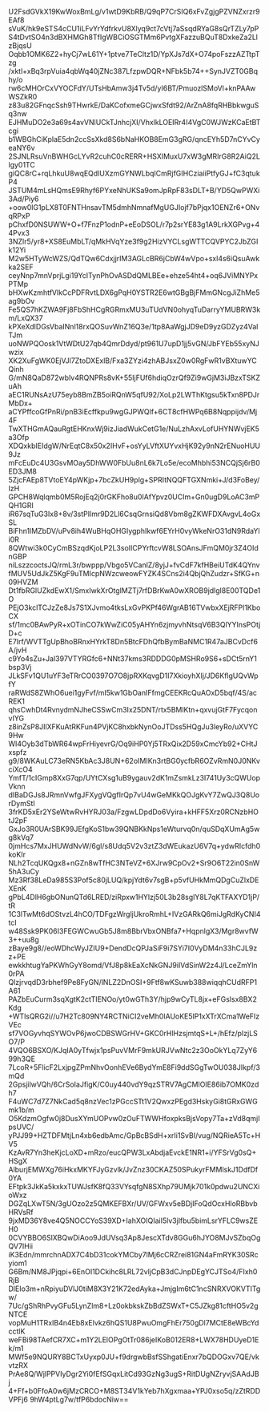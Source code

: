 U2FsdGVkX19KwWoxBmLg/v1wtD9KbRB/Q9qP7CrSIQ6xFvZgjgPZVNZxrzr9EAf8
sVuK/hk9eSTS4cCU1iLFvYrYdfrkvU8Xlyq9ct7cVtj7aSsqdRYaG8sQrTZLy7pP
S4tDvtSO4n3dBXHMGh8TfIgWBCiOSGTMm6PvtgXFazzuBQuT8DxkeZa2LlzBjqsU
Oqbb1OMK6Z2+hyCj7wL61Y+1ptve7TeCltz1D/YpXJs7dX+O74poFszzAZTtpTzg
/xktl+xBq3rpVuia4qbWq40jZNc387LfzpwDQR+NFbk5b74++SynJVZT0GBqhy/o
rw6cMHOrCxVYOCFdY/UTsHbAmw3j4Tv5d/yI6BT/PmuozlSMoVl+knPAAwWSZkR0
z83u82GFnqcSsh9THwrkE/DaKCofxmeGCjwxSfdt92/ArZnA8fqRHBbkwguSq3nw
EJHMuDO2e3a69s4avVNlUCkTJnhcjXI/VhxlkLOEIRr4I4VgC0WJWzKCaEtBTcgi
b1WBGhCiKplaE5dn2ccSsXkd8S6bNaHKOB8EmG3gRG/qncEYh5D7nCYvCyeaNY6v
2SJNLRsuVnBWHGcLYvR2cuhC0cRERR+HSXIMuxU7xW3gMRIrG8R2AiQ2Llgy01TC
giQC8rC+rqLhkuU8wqEQdlUXzmGYNWLbqICmRjfGIHCziaiiPtfyGJ+fC3qtukP4
JSTUM4mLsHQmsE9Rhyf6PYxeNhUKSa9omJpRpF83sDLT+B/YD5QwPWXi3Ad/Piy6
+oow0lG1pLX8T0FNTHnsavTM5dmhNmnafMgUGJIojf7bPjqx1OENZr6+ONvqRPxP
pChxfD0NSUWW+O+f7FnzP1odnP+eEoDSOL/r7p2srYE83g1A9LrkXGPvg+44Pvx3
3NZlr5/yr8+XS8EuMbLT/qMkHVqYze3f9g2HizVYCLsgWTTCQVPYC2JbZGIk12Yi
M2w5HTyWcWZS/QdTQw6CdxjjrIM3AGLcBR6jCbW4wVpo+sxl4s6iQsuAwkka2SEF
ceyNnp7mnVprjLgi19YcITynPhOvASDdQMLBEe+ehze54ht4+oq6JViMNYPxPTMp
bHXwKzmhtfVlkCcPDFRvtLDX6gPqH0YSTR2E6wtGBgBjFMmGNcgJiZhMe5ag9bOv
Fe5QS7hKZWA9Fj8FbShHCgRGRmxMU3uTUdVN0ohyqTuDarryYMUBRW3km/LxQX37
kPXeXdIDGsVbaINnl18rxQOSuvWnZ16Q3e/1tp8AaWgjJD9eD9yzGDZyz4ValTJm
uoNWPQOosk1VtWDtU27qb4QmrDdyd/pt961U7upD1jj5vGN/JbFYEb55xyNJwzix
XK2XuFgWK0EjVJl7ZtoDXExlB/Fxa3ZYzi4zhABJsxZ0w0RgFwR1vBXtuwYCQinh
G/mN8QaD872wbIv4RQNPRs8vK+55IjFUf6hdiqOzrQf9Zi9wGjM3iJBzxTSKZuAh
aEC1RUNsAzU75eyb8BmZB5oiRQnW5qfU92/XoLp2LWThKtgsu5kTxn8PDJrMbDx+
aCYPffcoGfPnRi/pnB3iEcffkpu9wgGJPWQlf+6CT8cfHWPq6B8Nqppijdv/Mj4F
TwXTHGmAQauRgtEHKnxWj9izJiadWukCetG1e/NuLzhAxvLofUHYNWvjEK5a3Ofp
XDQxkbIEIdgW/NrEqtC8x50x2IHvF+osYyLVftXUYvxHjK92y9nN2rENuoHUU9Jz
mFcEuDc4U3GsvMOay5DhWW0FbUu8nL6k7Lo5e/ecoMhbhi53NCQjSj6rB0ED3JM8
5ZjcFAEp8TVtoEY4pWKjp+7bcZkUH9plg+SPRItNQQFTGXNmki+J/d3FoBey/IzH
GPCH8Wqlqmb0M5RojEq2j0rGKFho8u0IAfYpvz0UCIm+Gn0ugD9LoAC3mPQH1GRI
iR67sqTuG3Ix8+8v/3stPIlmr9D2Ll6CsqGrnsiQd8Vbm8gZKWFDXAvgvL4oGxSL
BiFhn1lMZbDV/uPv8ih4WuBHqOHGIygphIkwf6EYrH0vyWkeNrO31dN9RdaYli0R
8QWtwi3k0CyCmBSzqdKjoLP2L3soIICPYrftcvW8LSOAnsJFmQM0jr3Z4OIdnGBP
niLszzcoctsJQ/rmL3r/bwppp/Vbgo5VCanlZ/8yjJ+fvCdF7kfHBeiUTdK4QYnv
fMUV5UdJkZ5KgF9uTMIcpNWzcweowFYZK4SCns2i4QbjQhZudzr+SfKG+n09HVZM
Dt1fbRGlUZkdEwX1/SmxIwkXrOtglMZTj7rfDBrKwA0wXROB9jdlgl8E00TQDe1O
PEjO3kclTCJzZe8Js7S1XJvmo4tksLxGvPKPf46WgrAB16TVwbxXEjRFPl1KboCX
sf/1mc0BAwPyR+xOTinCO7kWwZiC05yAHYn6zjmyvhNtsqV6B3QlYYInsPOtjD+c
E7Irf/WVTTgUpBhoBRnxHYrkT8Dn5BtcFDhQfbBymBaNMC1R47aJBCvDcf6A/jvH
c9Yo4sZu+Jal397VTYRGfc6+NNt37kms3RDDDG0pMSHRo9S6+sDCt5rnY1bsp3Vj
JLkSFv1QU1uYF3eTRrCO0397O7O8jpRXKqvgD1I7XkioyhXIj/JD6KflgUQvWpfY
raRWdS8ZWhO6uei1gyFvf/mI5kw1GbOanIFfmgCEEKRcQuAOxD5bqf/4S/acREK1
qhsCwhDt4RvnydmNJheCSSwCm3Ix25DNT/rtx5BMlKtn+qxvujGtF7FycqonvIYG
z8inZsP8JIlXFKuAtRKFun4PVjKC8hxbkNynOoJTDss5HQgJu3leyRo/uXVYC9Hw
Wl4Oyb3dTbWR64wpFrHiyevrG/Oq9iHP0Yj5TRxQix2D59xCmcYb92+CHtJxspfz
g9/8WKAuLC73eRN5KbAc3J8UN+62oIMIKn3rtBG0ycfbR6OZvRmN0J0NKvciXcO4
YmfT/1cIGmp8XxG7qp/UYtCXsg1uB9ygauv2dK1mZsmkLz3I741Uy3cQWUopVknn
dIBaDGJs8JRmnVwfgJFXygVQgfIrQp7vU4wGeMKkQOJgKvY7ZwQJ3Q8UorDymStI
3frKD5xEr2YSeWtwRvHYRJ03a/FzgwLDpdDo6Vyira+kHFF5Xrz0RCNzbHOtJ2pF
GxJo3R0UArSBK99JEfgKoS1bw39QNBKkNps1eWturvq0n/quSDqXUmAg5wg8kVq7
0jmHcs7MxJHUWdNvW/6gl/s8Udq5V2v3ztZ3dWEukazU6V7q+ydwRIcfdh0koKIr
NLh2TcqUKQgx8+nGZn8wTfHC3NTeVZ+6XJrw9CpOv2+Sr9O6T22in0SnW5hA3uCy
Mz3Rf38LeDa985S3Pof5c80jLUQ/kpjYdt6v7sgB+p5vfUHkMmQDgCuZlxDEXEnK
gPbL4DlH6gbONunQTd6LRED/ziRpxw1HYlzj50L3b28sglY8L7qKTFAXYD1jP/tR
1C3lTwMt6dOStvzL4hCO/TDFgzWrgljUkroRmhL+IVzGARkQ6miJgRdKyCNI4tcI
w48Ssk9PK06I3FEGWCwuGb5J8m8BbrVbxONBfa7+HqpnlgX3/Mgr8wvfW3++uu8g
zBaye9g8//eoWDhcWyJZIU9+DendDcQPJaSiF9i7SYi7I0VyDM4n33hCJL9zz+PE
ewkkhtugYaPKWhGyY8omd/VfJ8p8kEaXcNkGNJ9iIVdSinW2z4J/LceZmYln0rPA
QlzjrvqdD3rbhef9Pe8FyGN/lNLZ2DnOSI+9Ftf8wKSuwb388wiqqhCUdRFP1A61
PAZbEuCurm3sqXgtK2ctTIENOo/yt0wGTh3Y/hjp9wCyTL8jx+eFGslsx8BX2Kdg
+WTlsQRG2i//u7H2Tc809NY4RCTNiCI2veMh0IAUoKE5lP1xXTrXCma1WeFIzVEc
sf7VOGyvhqSYWOvP6jwoCDBSWGrHV+GKC0rHlHzsjmtqS+L+/hEfz/pIzjLSO7/P
4VQO6BSXO/KJqIA0yTfwjx1psPuvVMrF9mkURJVwNtc2z3OoOkYLq7ZyY699h3QE
7LcoR+5FlicF2LxjpgZPmNhvOonhEVe6BydYmE8Fi9ddSGgTwOU038JIkpf/3mQd
2GpsjilwVQh/6CrSoIaJfigK/C0uy440vdY9qzSTRV7AgCMlOIE86ib7OMK0zdh7
F4uWC7d7Z7NkCad5q8nzVec1zPGccSTt1V2QwxzPEgd3HskyGi8tGRxGWGmk1b/m
O5KdzmOgfw0j8DusXYmUOPvw0zOuFTWWHfoxpksBjsVopy7Ta+zVd8qmjIpsUVC/
yPJJ99+HZTDFMtjLn4xb6edbAmc/GpBcBSdH+xrIi1SvBI/vug/NQRieA5Tc+HV5
KzAvR7Yn3heKjcLoXD+mRzo/eucQPW3LxAbdjaEvckE1NR1+i/YFSrVg0sQ+HSgX
AlburjEMWXg76iHkxMKYFJyGzvlk/JvZnz30CKAZ50SPukyrFMMlskJ1DdfDf0YA
EFtpk3JkKa5kxkxTUWJsfK8fQ33VYsqfgN8SXhp79UMjk701k0pdwu2UNCXioWxz
DGZqLXwT5N/3gUOzo2z5QMKEFBXr/UV/GFWxv5eBDjIFoQdOcxHloRBbvbHRVsRf
9jxMD36Y8ve4Q5NOCCYoS39XD+IahXOIQIaiI5lv3jlfbu5bimLsrYFLC9wsZEH0
0CVYBBO6SlXBQwDiAoo9JdUVsq3Ap8JescXTdv8GGu6hJYO8MJvSZbqOgQV7IHii
iK3Edn/mmrchnADX7C4bD31cokYMCby7lMj6cCRZrei81GN4aFmRYK30SRcyiom1
G6Bm/NM8JPjqpi+6EnOI1DCkihc8LRL72vljCpB3dCJnpDEgYCJTSo4/FIxh0RjB
DlEIo3m+nRpiyuDVlJ0tiM8X3Y21K72edAyka+JmjgIm6tC1ncSNRXVOKVTITgw/
7Uc/gShRhPvyGFu5LynZlm8+Lz0okbkskZbBdZSWxT+C5JZkg81cftHO5v2gNTCE
vopMuH1TRxIB4n4Eb8xElvkz6hQS1U8PwuOmgFhEr750gDl7MCtE8eWBcYdcctlK
weFBi98TAefCR7XC+m1Y2LElOPgOtTr086jeIKoB012ER8+LWX78HDUyeD1Ek/m1
MWf5e9NQURY8BCTxUyxp0JU+f9drgwbBsfSShgatiEnxr7bQDOGxv7QE/vkvtzRX
PrAe8Q/WjlPPVIyDgr2Yi0fEfSGqxLitCd93GzNg3ugS+RitDUgNZryvjSAAdJBj
4+Ff+b0FfoA0w6jMzCRCO+M8ST34V1kYeb7hXgxmaa+YPJ0xso5q/zZtRDDVPFj6
9hW4ptLg7w/tfP6bdocNiw==
